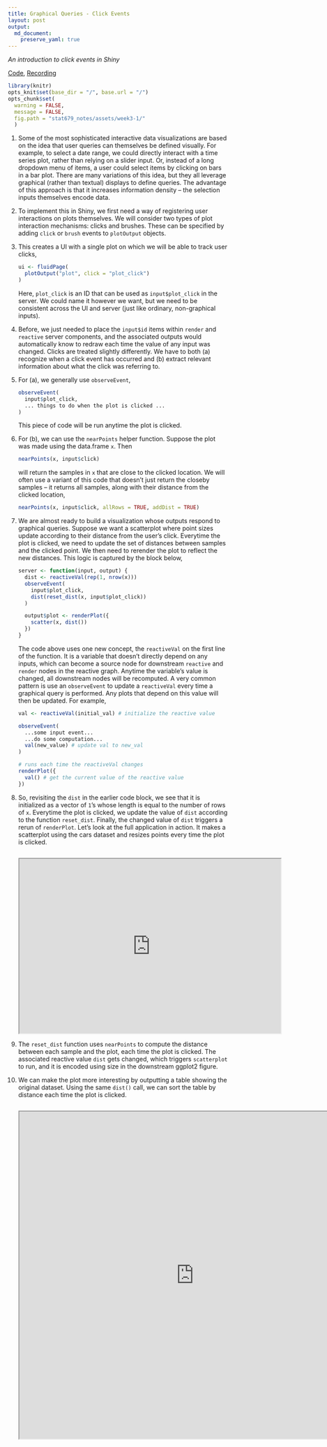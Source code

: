 ```yaml
---
title: Graphical Queries - Click Events
layout: post
output: 
  md_document:
    preserve_yaml: true
---
```


_An introduction to click events in Shiny_

[Code](https://github.com/krisrs1128/stat679_code/blob/main/notes/week3-1.Rmd), [Recording](https://mediaspace.wisc.edu/media/Week+3+-+1A+Graphical+Queries+-+Click+Events/1_9zrb0tjb)

```r
library(knitr)
opts_knit$set(base_dir = "/", base.url = "/")
opts_chunk$set(
  warning = FALSE, 
  message = FALSE,
  fig.path = "stat679_notes/assets/week3-1/"
  )
```

1. Some of the most sophisticated interactive data visualizations are based on
the idea that user queries can themselves be defined visually. For example, to
select a date range, we could directly interact with a time series plot, rather
than relying on a slider input. Or, instead of a long dropdown menu of items, a
user could select items by clicking on bars in a bar plot. There are many
variations of this idea, but they all leverage graphical (rather than textual)
displays to define queries. The advantage of this approach is that it increases
information density -- the selection inputs themselves encode data.

1. To implement this in Shiny, we first need a way of registering user
interactions on plots themselves. We will consider two types of plot interaction
mechanisms: clicks and brushes. These can be specified by adding `click` or
`brush` events to `plotOutput` objects. 

1. This creates a UI with a single plot on which we will be able to track user
clicks,
    
    ```r
    ui <- fluidPage(
      plotOutput("plot", click = "plot_click")
    )
    ```
    
    Here, `plot_click` is an ID that can be used as `input$plot_click` in the
    server. We could name it however we want, but we need to be consistent
    across the UI and server (just like ordinary, non-graphical inputs).
  
1. Before, we just needed to place the `input$id` items within `render` and
`reactive` server components, and the associated outputs would automatically
know to redraw each time the value of any input was changed. Clicks are treated
slightly differently. We have to both (a) recognize when a click event has
occurred and (b) extract relevant information about what the click was referring
to. 

1. For (a), we generally use `observeEvent`,

    ```r
    observeEvent(
      input$plot_click,
      ... things to do when the plot is clicked ...
    )
    ```

    This piece of code will be run anytime the plot is clicked.
  
1. For (b), we can use the `nearPoints` helper function. Suppose the plot was
made using the data.frame `x`. Then

    ```r
    nearPoints(x, input$click)
    ```

    will return the samples in `x` that are close to the clicked location. We
    will often use a variant of this code that doesn't just return the closeby
    samples -- it returns all samples, along with their distance from the
    clicked location,
    
    ```r
    nearPoints(x, input$click, allRows = TRUE, addDist = TRUE)
    ```
    
1. We are almost ready to build a visualization whose outputs respond to
graphical queries. Suppose we want a scatterplot where point sizes update
according to their distance from the user's click. Everytime the plot is
clicked, we need to update the set of distances between samples and the clicked
point. We then need to rerender the plot to reflect the new distances. This
logic is captured by the block below,

    ```r
    server <- function(input, output) {
      dist <- reactiveVal(rep(1, nrow(x)))
      observeEvent(
        input$plot_click,
        dist(reset_dist(x, input$plot_click))
      )
      
      output$plot <- renderPlot({
        scatter(x, dist())
      })
    }
    ```
    
    The code above uses one new concept, the `reactiveVal` on the first line of
    the function. It is a variable that doesn't directly depend on any inputs,
    which can become a source node for downstream `reactive` and `render` nodes
    in the reactive graph. Anytime the variable's value is changed, all
    downstream nodes will be recomputed. A very common pattern is use an
    `observeEvent` to update a `reactiveVal` every time a graphical query is
    performed. Any plots that depend on this value will then be updated. For
    example,
    
    ```r
    val <- reactiveVal(initial_val) # initialize the reactive value
    
    observeEvent(
      ...some input event...
      ...do some computation...
      val(new_value) # update val to new_val
    )
    
    # runs each time the reactiveVal changes
    renderPlot({
      val() # get the current value of the reactive value
    })
    ```
        
1. So, revisiting the `dist` in the earlier code block, we see that it is
initialized as a vector of `1`'s whose length is equal to the number of rows of
`x`. Everytime the plot is clicked, we update the value of `dist` according to
the function `reset_dist`. Finally, the changed value of `dist` triggers a rerun
of `renderPlot`. Let's look at the full application in action. It makes a
scatterplot using the cars dataset and resizes points every time the plot is
clicked.

    ```r
    ```
    
    <iframe src="https://data-viz.it.wisc.edu/content/17a54e4c-5237-4018-b6fe-20c1555cf337/" allowfullscreen="" data-external="1" height=400 width=600></iframe>
    
1. The `reset_dist` function uses `nearPoints` to compute the distance between
each sample and the plot, each time the plot is clicked. The associated reactive
value `dist` gets changed, which triggers `scatterplot` to run, and it is
encoded using size in the downstream ggplot2 figure.

1. We can make the plot more interesting by outputting a table showing the
original dataset. Using the same `dist()` call, we can sort the table by
distance each time the plot is clicked.

    ```r
    ```
    
    <iframe src="https://data-viz.it.wisc.edu/content/9fcf3583-a74f-4d84-8d7c-68ac3595bf6b/" allowfullscreen="" data-external="1" height=750 width=800></iframe>

